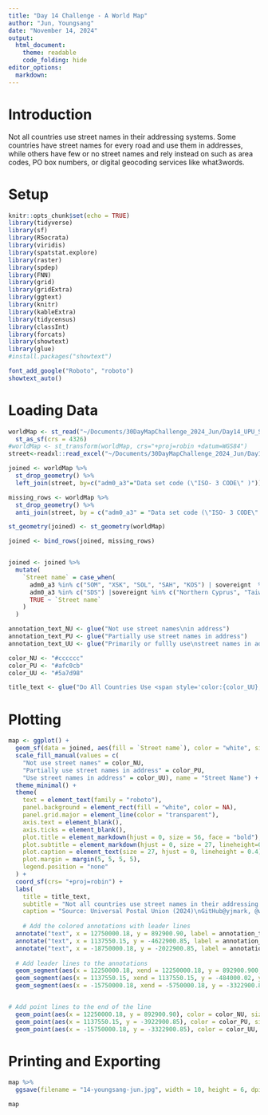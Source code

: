 ```yaml
---
title: "Day 14 Challenge - A World Map"
author: "Jun, Youngsang"
date: "November 14, 2024"
output: 
  html_document: 
    theme: readable
    code_folding: hide
editor_options: 
  markdown: 
---
```


# Introduction

Not all countries use street names in their addressing systems. Some countries have street names for every road and use them in addresses, while others have few or no street names and rely instead on such as area codes, PO box numbers, or digital geocoding services like what3words.

# Setup

```r
knitr::opts_chunk$set(echo = TRUE)
library(tidyverse)
library(sf)
library(RSocrata)
library(viridis)
library(spatstat.explore)
library(raster)
library(spdep)
library(FNN)
library(grid)
library(gridExtra)
library(ggtext)
library(knitr)
library(kableExtra)
library(tidycensus)
library(classInt)   
library(forcats)
library(showtext)
library(glue)
#install.packages("showtext")

font_add_google("Roboto", "roboto") 
showtext_auto()
```

# Loading Data

```r
worldMap <- st_read("~/Documents/30DayMapChallenge_2024_Jun/Day14_UPU_StreetAddress/Data/custom.geo.json") %>% 
  st_as_sf(crs = 4326)
#worldMap <- st_transform(worldMap, crs="+proj=robin +datum=WGS84")
street<-readxl::read_excel("~/Documents/30DayMapChallenge_2024_Jun/Day14_UPU_StreetAddress/Data/2. ListPostcodesDatabaseDataSets&Volume2024No3En.xlsx")

joined <- worldMap %>%
  st_drop_geometry() %>%
  left_join(street, by=c("adm0_a3"="Data set code (\"ISO- 3 CODE\" )"))

missing_rows <- worldMap %>%
  st_drop_geometry() %>%
  anti_join(street, by = c("adm0_a3" = "Data set code (\"ISO- 3 CODE\" )")) 

st_geometry(joined) <- st_geometry(worldMap)

joined <- bind_rows(joined, missing_rows)


joined <- joined %>%
  mutate(
    `Street name` = case_when(
      adm0_a3 %in% c("SOM", "XSK", "SOL", "SAH", "KOS") | sovereignt  %in% c("Niger", "Antarctica") | admin == "Palestine" ~ "Not use street names",
      adm0_a3 %in% c("SDS") |sovereignt %in% c("Northern Cyprus", "Taiwan") | admin == "Israel" ~ "Use street names in address",
      TRUE ~ `Street name`
    )
  )

annotation_text_NU <- glue("Not use street names\nin address")
annotation_text_PU <- glue("Partially use street names in address")
annotation_text_UU <- glue("Primarily or fullly use\nstreet names in address")

color_NU <- "#cccccc"
color_PU <- "#afc0cb"
color_UU <- "#5a7d98"

title_text <- glue("Do All Countries Use <span style='color:{color_UU};'><b>Street Addresses</b></span>?")
```
# Plotting

```r
map <- ggplot() +
  geom_sf(data = joined, aes(fill = `Street name`), color = "white", size = 0.2) +
  scale_fill_manual(values = c(
    "Not use street names" = color_NU, 
    "Partially use street names in address" = color_PU, 
    "Use street names in address" = color_UU), name = "Street Name") +
  theme_minimal() +
  theme(
    text = element_text(family = "roboto"),
    panel.background = element_rect(fill = "white", color = NA),
    panel.grid.major = element_line(color = "transparent"),         
    axis.text = element_blank(),                                     
    axis.ticks = element_blank(),                                    
    plot.title = element_markdown(hjust = 0, size = 56, face = "bold"),
    plot.subtitle = element_markdown(hjust = 0, size = 27, lineheight=0.4),  # Use element_markdown for ggtext
    plot.caption = element_text(size = 27, hjust = 0, lineheight = 0.4),
    plot.margin = margin(5, 5, 5, 5),
    legend.position = "none"
  ) +
  coord_sf(crs= "+proj=robin") +
  labs(
    title = title_text,
    subtitle = "Not all countries use street names in their addressing systems. Some countries have street names for every road and use them<br>in addresses, while others have few or no street names and rely instead on such as area codes, PO box numbers, or digital<br>geocoding services like what3words.", x = NULL, y = NULL,
    caption = "Source: Universal Postal Union (2024)\nGitHub@yjmark, @weitzman_musa, #30DayMapChallenge #Day14")+
  
    # Add the colored annotations with leader lines
  annotate("text", x = 12750000.18, y = 892900.90, label = annotation_text_NU, color = color_NU, size = 12, family = "roboto",  fontface = "bold", hjust=0, lineheight = 0.4) +
  annotate("text", x = 1137550.15, y = -4622900.85, label = annotation_text_PU, color = color_PU, size = 12, family = "roboto",   fontface = "bold", lineheight = 0.4) +
  annotate("text", x = -18750000.18, y = -2022900.85, label = annotation_text_UU, color = color_UU, size = 12, family = "roboto",   fontface = "bold", hjust=0, lineheight = 0.4) +
  
  # Add leader lines to the annotations
  geom_segment(aes(x = 12250000.18, xend = 12250000.18, y = 892900.900, yend = 3929000), color = color_NU, size = 0.8) +
  geom_segment(aes(x = 1137550.15, xend = 1137550.15, y = -484000.02, yend = -3922900.85), color = color_PU, size = 0.8) +
  geom_segment(aes(x = -15750000.18, xend = -5750000.18, y = -3322900.85, yend = -3322900.85), color = color_UU, size = 0.8) +


# Add point lines to the end of the line
  geom_point(aes(x = 12250000.18, y = 892900.90), color = color_NU, size = 3) +
  geom_point(aes(x = 1137550.15, y = -3922900.85), color = color_PU, size = 3) +
  geom_point(aes(x = -15750000.18, y = -3322900.85), color = color_UU, size = 3) 


```

# Printing and Exporting

```r
map %>% 
  ggsave(filename = "14-youngsang-jun.jpg", width = 10, height = 6, dpi = 300)
```

```r
map
```

